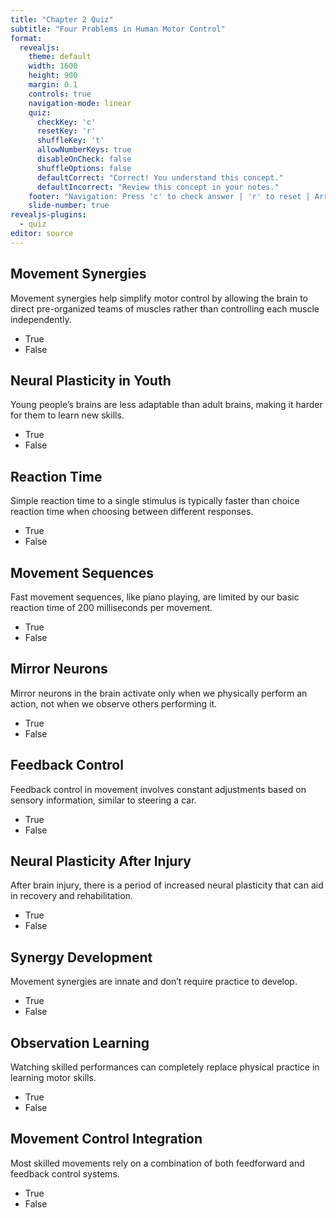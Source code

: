 ```yaml
---
title: "Chapter 2 Quiz"
subtitle: "Four Problems in Human Motor Control"
format:
  revealjs:
    theme: default
    width: 1600
    height: 900
    margin: 0.1
    controls: true
    navigation-mode: linear
    quiz:
      checkKey: 'c'
      resetKey: 'r'
      shuffleKey: 't'
      allowNumberKeys: true
      disableOnCheck: false
      shuffleOptions: false
      defaultCorrect: "Correct! You understand this concept."
      defaultIncorrect: "Review this concept in your notes."
    footer: "Navigation: Press 'c' to check answer | 'r' to reset | Arrow keys for next/previous"
    slide-number: true
revealjs-plugins:
  - quiz
editor: source
---
```


## Movement Synergies {.quiz-question}

Movement synergies help simplify motor control by allowing the brain to direct pre-organized teams of muscles rather than controlling each muscle independently.

- [True]{.correct data-explanation="Correct! Like a soccer team executing practiced plays, synergies allow the brain to manage coordinated groups of muscles instead of controlling hundreds of individual muscles separately."}
- [False]{data-explanation="Incorrect. Synergies do simplify motor control by grouping muscles into functional teams, reducing what the brain needs to control."}

## Neural Plasticity in Youth {.quiz-question}

Young people's brains are less adaptable than adult brains, making it harder for them to learn new skills.

- [True]{data-explanation="Incorrect. Young brains are actually more adaptable, like softer clay that's more easily molded."}
- [False]{.correct data-explanation="Correct! Young people's brains are especially adaptable, making it easier for them to learn new skills like languages or sports compared to adults."}

## Reaction Time {.quiz-question}

Simple reaction time to a single stimulus is typically faster than choice reaction time when choosing between different responses.

- [True]{.correct data-explanation="Correct! Simple reaction time is about 200 milliseconds, while choice reaction time (like choosing between different tennis responses) takes longer due to the added complexity of decision-making."}
- [False]{data-explanation="Incorrect. Choice reaction time does take longer than simple reaction time due to the additional processing needed for decision-making."}

## Movement Sequences {.quiz-question}

Fast movement sequences, like piano playing, are limited by our basic reaction time of 200 milliseconds per movement.

- [True]{data-explanation="Incorrect. We can perform movements faster than our reaction time by grouping them into pre-programmed sequences that unfold automatically."}
- [False]{.correct data-explanation="Correct! We can perform faster sequences by grouping movements into pre-programmed routines, like dominoes that automatically trigger once set up."}

## Mirror Neurons {.quiz-question}

Mirror neurons in the brain activate only when we physically perform an action, not when we observe others performing it.

- [True]{data-explanation="Incorrect. Mirror neurons activate both when performing an action AND when watching others perform the same action."}
- [False]{.correct data-explanation="Correct! Mirror neurons activate both when performing an action and when observing others, creating a mental mirror of others' movements."}

## Feedback Control {.quiz-question}

Feedback control in movement involves constant adjustments based on sensory information, similar to steering a car.

- [True]{.correct data-explanation="Correct! Like driving a car, feedback control involves constantly making adjustments based on sensory input (vision, touch, proprioception) during movement."}
- [False]{data-explanation="Incorrect. Feedback control does involve continuous adjustments based on sensory information during movement."}

## Neural Plasticity After Injury {.quiz-question}

After brain injury, there is a period of increased neural plasticity that can aid in recovery and rehabilitation.

- [True]{.correct data-explanation="Correct! Following brain trauma, the brain enters a period of increased plasticity - like clay becoming temporarily more pliable - which is crucial for rehabilitation and recovery."}
- [False]{data-explanation="Incorrect. There is indeed a window of enhanced plasticity after brain injury that can help with recovery."}

## Synergy Development {.quiz-question}

Movement synergies are innate and don't require practice to develop.

- [True]{data-explanation="Incorrect. Synergies are learned through practice - initially movements are awkward because we control everything separately."}
- [False]{.correct data-explanation="Correct! Synergies develop through practice as the brain learns which muscles work well together and organizes them into efficient teams."}

## Observation Learning {.quiz-question}

Watching skilled performances can completely replace physical practice in learning motor skills.

- [True]{data-explanation="Incorrect. While observation through mirror neurons can enhance learning, it cannot completely replace physical practice."}
- [False]{.correct data-explanation="Correct! While mirror neurons help us learn by observing, we still need actual physical practice to develop capabilities and fine-tune control."}

## Movement Control Integration {.quiz-question}

Most skilled movements rely on a combination of both feedforward and feedback control systems.

- [True]{.correct data-explanation="Correct! We use feedforward control to initiate movements and feedback control to fine-tune them, allowing for quick, accurate, and adaptable movements."}
- [False]{data-explanation="Incorrect. Skilled movements do combine both feedforward planning and feedback adjustments for optimal control."}
